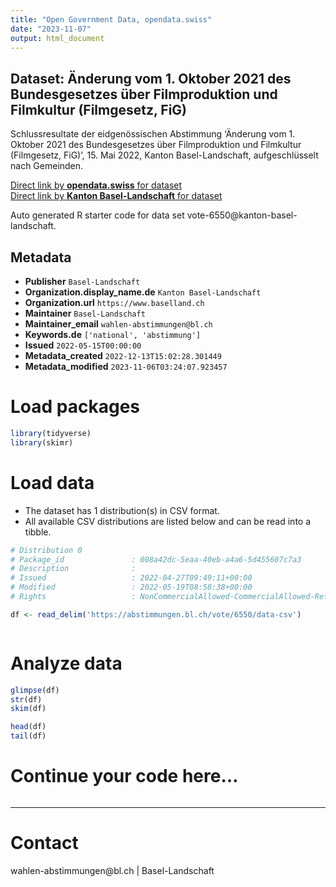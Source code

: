 ```yaml
---
title: "Open Government Data, opendata.swiss"
date: "2023-11-07"
output: html_document
---
```


## Dataset: Änderung vom 1. Oktober 2021 des Bundesgesetzes über Filmproduktion und Filmkultur (Filmgesetz, FiG)

Schlussresultate der eidgenössischen Abstimmung 'Änderung vom 1. Oktober 2021 des Bundesgesetzes über Filmproduktion und Filmkultur (Filmgesetz, FiG)', 15. Mai 2022, Kanton Basel-Landschaft, aufgeschlüsselt nach Gemeinden.

[Direct link by **opendata.swiss** for dataset](https://opendata.swiss/de/dataset/anderung-vom-1-oktober-2021-des-bundesgesetzes-uber-filmproduktion-und-filmkultur-filmgesetz-fi1)<br>
[Direct link by **Kanton Basel-Landschaft** for dataset](https://abstimmungen.bl.ch/vote/6550/data)

Auto generated R starter code for data set vote-6550@kanton-basel-landschaft.

## Metadata

- **Publisher** `Basel-Landschaft`
- **Organization.display_name.de** `Kanton Basel-Landschaft`
- **Organization.url** `https://www.baselland.ch`
- **Maintainer** `Basel-Landschaft`
- **Maintainer_email** `wahlen-abstimmungen@bl.ch`
- **Keywords.de** `['national', 'abstimmung']`
- **Issued** `2022-05-15T00:00:00`
- **Metadata_created** `2022-12-13T15:02:28.301449`
- **Metadata_modified** `2023-11-06T03:24:07.923457`


# Load packages

```r

library(tidyverse)
library(skimr)

```

# Load data

-   The dataset has 1 distribution(s) in CSV format.
-   All available CSV distributions are listed below and can be read into a tibble.

```r

# Distribution 0
# Package_id               : 008a42dc-5eaa-40eb-a4a6-5d455607c7a3
# Description              : 
# Issued                   : 2022-04-27T09:49:11+00:00
# Modified                 : 2022-05-19T08:58:38+00:00
# Rights                   : NonCommercialAllowed-CommercialAllowed-ReferenceRequired

df <- read_delim('https://abstimmungen.bl.ch/vote/6550/data-csv')



```

# Analyze data

```r

glimpse(df)
str(df)
skim(df)

head(df)
tail(df)

```

# Continue your code here...

```r

```

------------------------------------------------------------------------

# Contact

wahlen-abstimmungen@bl.ch | Basel-Landschaft
